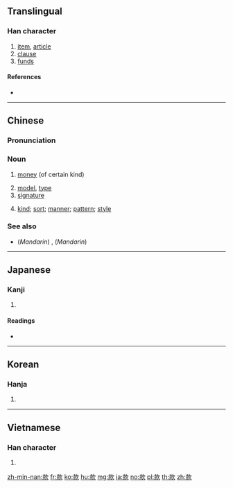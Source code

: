 ==Translingual==

===Han character===
{{Han char|rn=76|rad=欠|as=08|sn=12|four=47982|canj=GFNO|ids=⿰⿱士示欠}}

# [[item]], [[article]]
# [[clause]]
# [[fund]]s

====References====
* {{Han ref|kx=0569.030|dkj=16107|dj=0957.100|hdz=32141.010|uh=6B3E|ud=27454|bh=B4DA|bd=46298}}

----

==Chinese==
{{zh-forms}}

===Pronunciation===
{{zh-pron
|m=kuǎn |ma=Zh-kuan.ogg
|c=fun2
|h=pfs=khoán
|md=
|mn=khoán/khóaⁿ
|mn_note=khoán - literary, khóaⁿ - vernacular
|w=
|mc=y
|oc=y
|cat=n
}}

===Noun===
{{zh-noun}}

# [[money]] (of certain kind)
#: {{zh-x|借款|loan}}
#: {{zh-x|存款|deposit}}
# [[model]], [[type]]
# [[signature]]
# {{lb|zh|Min Nan}} [[kind]]; [[sort]]; [[manner]]; [[pattern]]; [[style]]

===See also===
* {{sense|kind}} (''Mandarin'') {{zh-l|樣|yàng}}, (''Mandarin'') {{zh-l|樣子|yàngzi}}

----

==Japanese==

===Kanji===
{{ja-kanji|grade=c|rs=欠08}}

# {{defn|lang=ja|sort=欠08}}

====Readings====
* {{ja-readings|on=[[かん]] (kan)|kun=[[まこと]] (makoto), [[しるす]] (shirusu)}}

----

==Korean==

===Hanja===
{{ko-hanja|hangeul=관|eumhun=|rv=gwan|mr=kwan|y=kwan}}

# {{defn|lang=ko|sort=欠08}}

----

==Vietnamese==

===Han character===
{{vi-hantu|khoản|rs=欠08}}

# {{defn|lang=vi}}

[[zh-min-nan:款]]
[[fr:款]]
[[ko:款]]
[[hu:款]]
[[mg:款]]
[[ja:款]]
[[no:款]]
[[pl:款]]
[[th:款]]
[[zh:款]]
